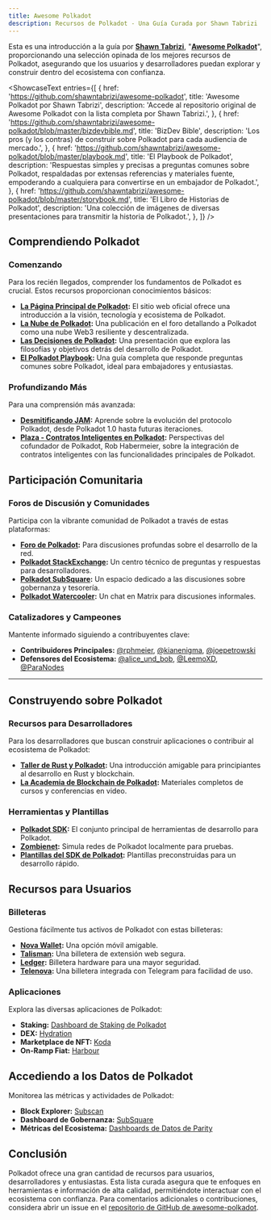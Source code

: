 ```yaml
---
title: Awesome Polkadot
description: Recursos de Polkadot - Una Guía Curada por Shawn Tabrizi
---
```



Esta es una introducción a la guía por **[Shawn Tabrizi](https://x.com/shawntabrizi)**, "**[Awesome Polkadot](https://github.com/shawntabrizi/awesome-polkadot)**", proporcionando una selección opinada de los mejores recursos de Polkadot, asegurando que los usuarios y desarrolladores puedan explorar y construir dentro del ecosistema con confianza.

<ShowcaseText
  entries={[
    {
      href: 'https://github.com/shawntabrizi/awesome-polkadot',
      title: 'Awesome Polkadot por Shawn Tabrizi',
      description: 'Accede al repositorio original de Awesome Polkadot con la lista completa por Shawn Tabrizi.',
    },
        {
      href: 'https://github.com/shawntabrizi/awesome-polkadot/blob/master/bizdevbible.md',
      title: 'BizDev Bible',
      description: 'Los pros (y los contras) de construir sobre Polkadot para cada audiencia de mercado.',
    },
        {
      href: 'https://github.com/shawntabrizi/awesome-polkadot/blob/master/playbook.md',
      title: 'El Playbook de Polkadot',
      description: 'Respuestas simples y precisas a preguntas comunes sobre Polkadot, respaldadas por extensas referencias y materiales fuente, empoderando a cualquiera para convertirse en un embajador de Polkadot.',
    },
        {
      href: 'https://github.com/shawntabrizi/awesome-polkadot/blob/master/storybook.md',
      title: 'El Libro de Historias de Polkadot',
      description: 'Una colección de imágenes de diversas presentaciones para transmitir la historia de Polkadot.',
    },
  ]}
/>

## **Comprendiendo Polkadot**
### **Comenzando**
Para los recién llegados, comprender los fundamentos de Polkadot es crucial. Estos recursos proporcionan conocimientos básicos:

- **[La Página Principal de Polkadot](https://polkadot.com/):** El sitio web oficial ofrece una introducción a la visión, tecnología y ecosistema de Polkadot.
- **[La Nube de Polkadot](https://forum.polkadot.network/t/the-polkadot-cloud/10670):** Una publicación en el foro detallando a Polkadot como una nube Web3 resiliente y descentralizada.
- **[Las Decisiones de Polkadot](https://www.youtube.com/watch?v=mQckxpMUBo8):** Una presentación que explora las filosofías y objetivos detrás del desarrollo de Polkadot.
- **[El Polkadot Playbook](https://github.com/shawntabrizi/awesome-polkadot/blob/master/playbook.md):** Una guía completa que responde preguntas comunes sobre Polkadot, ideal para embajadores y entusiastas.

### **Profundizando Más**
Para una comprensión más avanzada:

- **[Desmitificando JAM](https://blog.kianenigma.nl/posts/tech/demystifying-jam/):** Aprende sobre la evolución del protocolo Polkadot, desde Polkadot 1.0 hasta futuras iteraciones.
- **[Plaza - Contratos Inteligentes en Polkadot](https://www.rob.tech/blog/plaza/):** Perspectivas del cofundador de Polkadot, Rob Habermeier, sobre la integración de contratos inteligentes con las funcionalidades principales de Polkadot.

## **Participación Comunitaria**
### **Foros de Discusión y Comunidades**
Participa con la vibrante comunidad de Polkadot a través de estas plataformas:

- **[Foro de Polkadot](https://forum.polkadot.network/):** Para discusiones profundas sobre el desarrollo de la red.
- **[Polkadot StackExchange](https://substrate.stackexchange.com/):** Un centro técnico de preguntas y respuestas para desarrolladores.
- **[Polkadot SubSquare](https://polkadot.subsquare.io/):** Un espacio dedicado a las discusiones sobre gobernanza y tesorería.
- **[Polkadot Watercooler](https://matrix.to/#/#polkadot-watercooler:parity.io):** Un chat en Matrix para discusiones informales.

### **Catalizadores y Campeones**
Mantente informado siguiendo a contribuyentes clave:

- **Contribuidores Principales:** [@rphmeier](https://twitter.com/rphmeier), [@kianenigma](https://twitter.com/kianenigma), [@joepetrowski](https://twitter.com/joepetrowski)
- **Defensores del Ecosistema:** [@alice_und_bob](https://twitter.com/alice_und_bob), [@LeemoXD](https://twitter.com/LeemoXD), [@ParaNodes](https://twitter.com/ParaNodes)

---

## **Construyendo sobre Polkadot**
### **Recursos para Desarrolladores**
Para los desarrolladores que buscan construir aplicaciones o contribuir al ecosistema de Polkadot:

- **[Taller de Rust y Polkadot](https://www.shawntabrizi.com/rust-and-polkadot-workshop/):** Una introducción amigable para principiantes al desarrollo en Rust y blockchain.
- **[La Academia de Blockchain de Polkadot](https://github.com/Polkadot-Blockchain-Academy):** Materiales completos de cursos y conferencias en video.

### **Herramientas y Plantillas**
- **[Polkadot SDK](https://github.com/paritytech/polkadot-sdk):** El conjunto principal de herramientas de desarrollo para Polkadot.
- **[Zombienet](https://github.com/paritytech/zombienet):** Simula redes de Polkadot localmente para pruebas.
- **[Plantillas del SDK de Polkadot](https://paritytech.github.io/polkadot-sdk/master/polkadot_sdk_docs/polkadot_sdk/templates/index.html):** Plantillas preconstruidas para un desarrollo rápido.

## **Recursos para Usuarios**
### **Billeteras**
Gestiona fácilmente tus activos de Polkadot con estas billeteras:

- **[Nova Wallet](https://novawallet.io/):** Una opción móvil amigable.
- **[Talisman](https://www.talisman.xyz/):** Una billetera de extensión web segura.
- **[Ledger](https://www.ledger.com/coin/wallet/polkadot):** Billetera hardware para una mayor seguridad.
- **[Telenova](https://medium.com/novasama-technologies/meet-telenova-your-newbie-friendly-polkadot-wallet-built-into-telegram-5d9e9570d334):** Una billetera integrada con Telegram para facilidad de uso.

### **Aplicaciones**
Explora las diversas aplicaciones de Polkadot:
- **Staking:** [Dashboard de Staking de Polkadot](https://staking.polkadot.cloud)
- **DEX:** [Hydration](https://hydration.net/)
- **Marketplace de NFT:** [Koda](https://koda.art/)
- **On-Ramp Fiat:** [Harbour](https://ramp.harbour.fi/polkadot/)

## **Accediendo a los Datos de Polkadot**
Monitorea las métricas y actividades de Polkadot:
- **Block Explorer:** [Subscan](https://polkadot.subscan.io/)
- **Dashboard de Gobernanza:** [SubSquare](https://www.subsquare.io/)
- **Métricas del Ecosistema:** [Dashboards de Datos de Parity](https://data.parity.io/)

## **Conclusión**
Polkadot ofrece una gran cantidad de recursos para usuarios, desarrolladores y entusiastas. Esta lista curada asegura que te enfoques en herramientas e información de alta calidad, permitiéndote interactuar con el ecosistema con confianza. Para comentarios adicionales o contribuciones, considera abrir un issue en el [repositorio de GitHub de awesome-polkadot](https://github.com/shawntabrizi/awesome-polkadot/issues).
